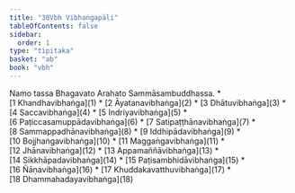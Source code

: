 ```yaml
---
title: "30Vbh Vibhaṅgapāḷi"
tableOfContents: false
sidebar:
  order: 1
type: "tipitaka"
basket: "ab"
book: "vbh"
---
```


<Paragraph number="1" type="center" book="vbh">
Namo tassa Bhagavato Arahato Sammāsambuddhassa.

</Paragraph>

<TableOfContents book="vbh" section="30">
* [1 Khandhavibhaṅga](1)
* [2 Āyatanavibhaṅga](2)
* [3 Dhātuvibhaṅga](3)
* [4 Saccavibhaṅga](4)
* [5 Indriyavibhaṅga](5)
* [6 Paṭiccasamuppādavibhaṅga](6)
* [7 Satipaṭṭhānavibhaṅga](7)
* [8 Sammappadhānavibhaṅga](8)
* [9 Iddhipādavibhaṅga](9)
* [10 Bojjhaṅgavibhaṅga](10)
* [11 Maggaṅgavibhaṅga](11)
* [12 Jhānavibhaṅga](12)
* [13 Appamaññāvibhaṅga](13)
* [14 Sikkhāpadavibhaṅga](14)
* [15 Paṭisambhidāvibhaṅga](15)
* [16 Ñāṇavibhaṅga](16)
* [17 Khuddakavatthuvibhaṅga](17)
* [18 Dhammahadayavibhaṅga](18)
</TableOfContents>
